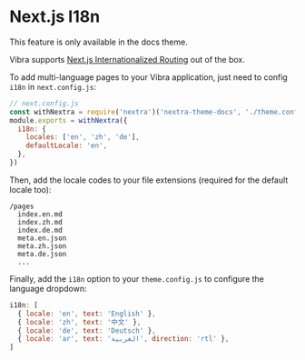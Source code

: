 
# Next.js I18n

<Callout emoji="⚠️">This feature is only available in the docs theme.</Callout>

Vibra supports [Next.js Internationalized Routing](https://nextjs.org/docs/advanced-features/i18n-routing) out of the box.

To add multi-language pages to your Vibra application, just need to config `i18n` in `next.config.js`:

```js
// next.config.js
const withNextra = require('nextra')('nextra-theme-docs', './theme.config.js')
module.exports = withNextra({
  i18n: {
    locales: ['en', 'zh', 'de'],
    defaultLocale: 'en',
  },
})
```

Then, add the locale codes to your file extensions (required for the default locale too):

```plaintext
/pages
  index.en.md
  index.zh.md
  index.de.md
  meta.en.json
  meta.zh.json
  meta.de.json
  ...
```

Finally, add the `i18n` option to your `theme.config.js` to configure the language dropdown:

```jsx
i18n: [
  { locale: 'en', text: 'English' },
  { locale: 'zh', text: '中文' },
  { locale: 'de', text: 'Deutsch' },
  { locale: 'ar', text: 'العربية', direction: 'rtl' },
]
```
